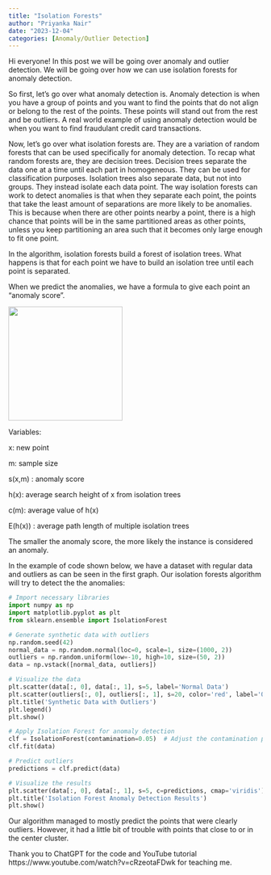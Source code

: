 ```yaml
---
title: "Isolation Forests"
author: "Priyanka Nair"
date: "2023-12-04"
categories: [Anomaly/Outlier Detection]
---
```


Hi everyone! In this post we will be going over anomaly and outlier detection. We will be going over how we can use isolation forests for anomaly detection.

So first, let's go over what anomaly detection is. Anomaly detection is when you have a group of points and you want to find the points that do not align or belong to the rest of the points. These points will stand out from the rest and be outliers. A real world example of using anomaly detection would be when you want to find fraudulant credit card transactions.

Now, let's go over what isolation forests are. They are a variation of random forests that can be used specifically for anomaly detection. To recap what random forests are, they are decision trees. Decision trees separate the data one at a time until each part in homogeneous. They can be used for classification purposes. Isolation trees also separate data, but not into groups. They instead isolate each data point. The way isolation forests can work to detect anomalies is that when they separate each point, the points that take the least amount of separations are more likely to be anomalies. This is because when there are other points nearby a point, there is a high chance that points will be in the same partitioned areas as other points, unless you keep partitioning an area such that it becomes only large enough to fit one point.

In the algorithm, isolation forests build a forest of isolation trees. What happens is that for each point we have to build an isolation tree until each point is separated.

When we predict the anomalies, we have a formula to give each point an "anomaly score".

![](images/Screenshot 2023-12-06 at 11.17.04 AM.png){width="226"}

Variables:

x: new point

m: sample size

s(x,m) : anomaly score

h(x): average search height of x from isolation trees

c(m): average value of h(x)

E(h(x)) : average path length of multiple isolation trees

The smaller the anomaly score, the more likely the instance is considered an anomaly.

In the example of code shown below, we have a dataset with regular data and outliers as can be seen in the first graph. Our isolation forests algorithm will try to detect the the anomalies:\

```python
# Import necessary libraries
import numpy as np
import matplotlib.pyplot as plt
from sklearn.ensemble import IsolationForest

# Generate synthetic data with outliers
np.random.seed(42)
normal_data = np.random.normal(loc=0, scale=1, size=(1000, 2))
outliers = np.random.uniform(low=-10, high=10, size=(50, 2))
data = np.vstack([normal_data, outliers])

# Visualize the data
plt.scatter(data[:, 0], data[:, 1], s=5, label='Normal Data')
plt.scatter(outliers[:, 0], outliers[:, 1], s=20, color='red', label='Outliers')
plt.title('Synthetic Data with Outliers')
plt.legend()
plt.show()

# Apply Isolation Forest for anomaly detection
clf = IsolationForest(contamination=0.05)  # Adjust the contamination parameter based on the expected outlier proportion
clf.fit(data)

# Predict outliers
predictions = clf.predict(data)

# Visualize the results
plt.scatter(data[:, 0], data[:, 1], s=5, c=predictions, cmap='viridis')
plt.title('Isolation Forest Anomaly Detection Results')
plt.show()


```

Our algorithm managed to mostly predict the points that were clearly outliers. However, it had a little bit of trouble with points that close to or in the center cluster.

Thank you to ChatGPT for the code and YouTube tutorial https://www.youtube.com/watch?v=cRzeotaFDwk for teaching me.
